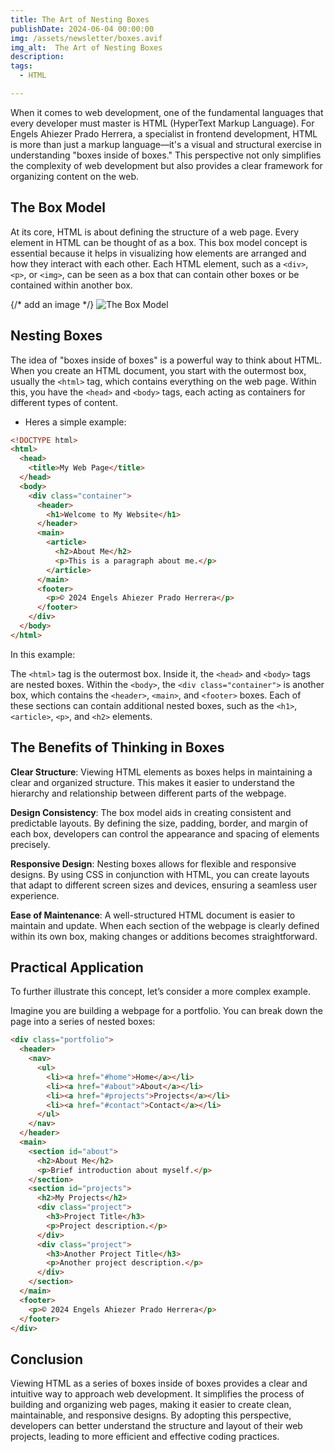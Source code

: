 ```yaml
---
title: The Art of Nesting Boxes
publishDate: 2024-06-04 00:00:00
img: /assets/newsletter/boxes.avif
img_alt:  The Art of Nesting Boxes
description:
tags:
  - HTML

---
```


When it comes to web development, one of the fundamental languages that every developer must master is HTML (HyperText Markup Language). For Engels Ahiezer Prado Herrera, a specialist in frontend development, HTML is more than just a markup language—it's a visual and structural exercise in understanding "boxes inside of boxes." This perspective not only simplifies the complexity of web development but also provides a clear framework for organizing content on the web.

## The Box Model

At its core, HTML is about defining the structure of a web page. Every element in HTML can be thought of as a box. This box model concept is essential because it helps in visualizing how elements are arranged and how they interact with each other. Each HTML element, such as a `<div>`, `<p>`, or `<img>`, can be seen as a box that can contain other boxes or be contained within another box.

{/* add an image */}
![The Box Model](/assets/newsletter/boxmodel.avif)


## Nesting Boxes

The idea of "boxes inside of boxes" is a powerful way to think about HTML. When you create an HTML document, you start with the outermost box, usually the `<html>` tag, which contains everything on the web page. Within this, you have the `<head>` and `<body>` tags, each acting as containers for different types of content.

- Heres a simple example:

```html
<!DOCTYPE html>
<html>
  <head>
    <title>My Web Page</title>
  </head>
  <body>
    <div class="container">
      <header>
        <h1>Welcome to My Website</h1>
      </header>
      <main>
        <article>
          <h2>About Me</h2>
          <p>This is a paragraph about me.</p>
        </article>
      </main>
      <footer>
        <p>© 2024 Engels Ahiezer Prado Herrera</p>
      </footer>
    </div>
  </body>
</html>
```
In this example:

The `<html>` tag is the outermost box.
Inside it, the `<head>` and `<body>` tags are nested boxes.
Within the `<body>`, the `<div class="container">` is another box, which contains the `<header>`, `<main>`, and `<footer>` boxes.
Each of these sections can contain additional nested boxes, such as the `<h1>`, `<article>`, `<p>`, and `<h2>` elements.


## The Benefits of Thinking in Boxes

**Clear Structure**: Viewing HTML elements as boxes helps in maintaining a clear and organized structure. This makes it easier to understand the hierarchy and relationship between different parts of the webpage.

**Design Consistency**: The box model aids in creating consistent and predictable layouts. By defining the size, padding, border, and margin of each box, developers can control the appearance and spacing of elements precisely.

**Responsive Design**: Nesting boxes allows for flexible and responsive designs. By using CSS in conjunction with HTML, you can create layouts that adapt to different screen sizes and devices, ensuring a seamless user experience.

**Ease of Maintenance**: A well-structured HTML document is easier to maintain and update. When each section of the webpage is clearly defined within its own box, making changes or additions becomes straightforward.

## Practical Application

To further illustrate this concept, let’s consider a more complex example.

Imagine you are building a webpage for a portfolio. You can break down the page into a series of nested boxes:

```html
<div class="portfolio">
  <header>
    <nav>
      <ul>
        <li><a href="#home">Home</a></li>
        <li><a href="#about">About</a></li>
        <li><a href="#projects">Projects</a></li>
        <li><a href="#contact">Contact</a></li>
      </ul>
    </nav>
  </header>
  <main>
    <section id="about">
      <h2>About Me</h2>
      <p>Brief introduction about myself.</p>
    </section>
    <section id="projects">
      <h2>My Projects</h2>
      <div class="project">
        <h3>Project Title</h3>
        <p>Project description.</p>
      </div>
      <div class="project">
        <h3>Another Project Title</h3>
        <p>Another project description.</p>
      </div>
    </section>
  </main>
  <footer>
    <p>© 2024 Engels Ahiezer Prado Herrera</p>
  </footer>
</div>
```

## Conclusion

Viewing HTML as a series of boxes inside of boxes provides a clear and intuitive way to approach web development. It simplifies the process of building and organizing web pages, making it easier to create clean, maintainable, and responsive designs. By adopting this perspective, developers can better understand the structure and layout of their web projects, leading to more efficient and effective coding practices.
